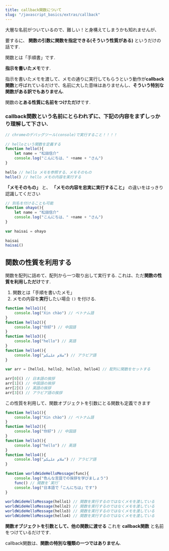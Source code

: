 ```yaml
---
title: callback関数について
slug: "/javascript_basics/extras/callback"
---
```


大層な名前がついているので、難しい！と身構えてしまうかも知れませんが、

要するに、 **関数の引数に関数を指定できる(そういう性質がある)** というだけの話です.

関数とは「手順書」です.

**指示を書いたメモ**です.

指示を書いたメモを渡して、メモの通りに実行してもらうという動作が**callback関数**と呼ばれているだけで、名前に大した意味はありませんし、**そういう特別な関数がある訳でもありません**.

関数の**とある性質に名前をつけただけ**です.

### callback関数という名前にとらわれずに、下記の内容をまずしっかり理解して下さい.

```js
// chromeのデバッグツール(console)で実行すること！！！！
　
// helloという関数を定義する
function hello(){
    let name = "松田信介"
    console.log("こんにちは、" +name + "さん")
}
　
hello // hello メモを参照する、メモそのもの
hello() // hello メモの内容を実行する
```

**「メモそのもの」** と、 **「メモの内容を忠実に実行すること」** の違いをはっきり認識してください


```js
// 別名を付けることも可能
function ohayo(){
    let name = "松田信介"
    console.log("こんにちは、" +name + "さん")
}
　
var haisai = ohayo
　
haisai
haisai()
```


## 関数の性質を利用する

関数を配列に詰めて、配列から一つ取り出して実行する.
これは、ただ**関数の性質を利用しただけ**です.

1. 関数とは「手順を書いたメモ」
2. メモの内容を**実行**したい場合 `()` を付ける.

```js
function hello1(){
    console.log("Xin chào") // ベトナム語
}
function hello2(){
    console.log("你好") // 中国語
}
function hello3(){
    console.log("hello") // 英語
}
function hello4(){
    console.log("سلام علیکم") // アラビア語
}
　
var arr = [hello1, hello2, hello3, hello4] // 配列に関数をセットする
　
arr[0]() // 日本語の挨拶
arr[1]() // 中国語の挨拶
arr[2]() // 英語の挨拶
arr[3]() // アラビア語の挨拶
```

この性質を利用して、関数オブジェクトを引数にとる関数も定義できます

```js
function hello1(){
    console.log("Xin chào") // ベトナム語
}
function hello2(){
    console.log("你好") // 中国語
}
function hello3(){
    console.log("hello") // 英語
}
function hello4(){
    console.log("سلام علیکم") // アラビア語
}
　
function worldWideHelloMessage(func){
    console.log("色んな言語での挨拶を学びましょう")
    func() // 関数を`実行`
    console.log("日本語で「こんにちは」です")
}
　
worldWideHelloMessage(hello1) // 関数を実行するのではなくメモを渡している
worldWideHelloMessage(hello2) // 関数を実行するのではなくメモを渡している
worldWideHelloMessage(hello3) // 関数を実行するのではなくメモを渡している
worldWideHelloMessage(hello4) // 関数を実行するのではなくメモを渡している
```

**関数オブジェクトを引数として、他の関数に渡せる** これを **callback関数** と名前をつけているだけです.

callback関数は、**関数の特別な種類の一つではありません**.
